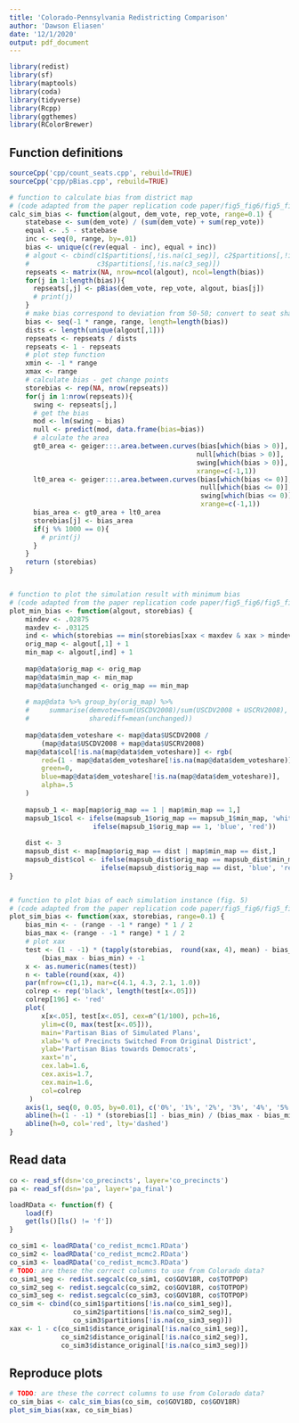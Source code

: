 ```yaml
---
title: 'Colorado-Pennsylvania Redistricting Comparison'
author: 'Dawson Eliasen'
date: '12/1/2020'
output: pdf_document
---
```


```r
library(redist)
library(sf)
library(maptools)
library(coda)
library(tidyverse)
library(Rcpp)
library(ggthemes)
library(RColorBrewer)
```

## Function definitions

```r
sourceCpp('cpp/count_seats.cpp', rebuild=TRUE)
sourceCpp('cpp/pBias.cpp', rebuild=TRUE)
```

```r
# function to calculate bias from district map
# (code adapted from the paper replication code paper/fig5_fig6/fig5_fig6.R)
calc_sim_bias <- function(algout, dem_vote, rep_vote, range=0.1) {
    statebase <- sum(dem_vote) / (sum(dem_vote) + sum(rep_vote))
    equal <- .5 - statebase
    inc <- seq(0, range, by=.01)
    bias <- unique(c(rev(equal - inc), equal + inc))
    # algout <- cbind(c1$partitions[,!is.na(c1_seg)], c2$partitions[,!is.na(c2_seg)], 
    #                 c3$partitions[,!is.na(c3_seg)])
    repseats <- matrix(NA, nrow=ncol(algout), ncol=length(bias))
    for(j in 1:length(bias)){
      repseats[,j] <- pBias(dem_vote, rep_vote, algout, bias[j])
      # print(j)
    }
    # make bias correspond to deviation from 50-50; convert to seat share
    bias <- seq(-1 * range, range, length=length(bias))
    dists <- length(unique(algout[,1]))
    repseats <- repseats / dists
    repseats <- 1 - repseats
    # plot step function
    xmin <- -1 * range
    xmax <- range
    # calculate bias - get change points
    storebias <- rep(NA, nrow(repseats))
    for(j in 1:nrow(repseats)){
      swing <- repseats[j,]
      # get the bias
      mod <- lm(swing ~ bias)
      null <- predict(mod, data.frame(bias=bias))
      # alculate the area
      gt0_area <- geiger:::.area.between.curves(bias[which(bias > 0)],
                                               null[which(bias > 0)],
                                               swing[which(bias > 0)],
                                               xrange=c(-1,1))
      lt0_area <- geiger:::.area.between.curves(bias[which(bias <= 0)],
                                                null[which(bias <= 0)],
                                                swing[which(bias <= 0)],
                                                xrange=c(-1,1))
      bias_area <- gt0_area + lt0_area
      storebias[j] <- bias_area
      if(j %% 1000 == 0){
        # print(j)
      }
    }
    return (storebias)
}


# function to plot the simulation result with minimum bias
# (code adapted from the paper replication code paper/fig5_fig6/fig5_fig6.R)
plot_min_bias <- function(algout, storebias) {
    mindev <- .02875
    maxdev <- .03125
    ind <- which(storebias == min(storebias[xax < maxdev & xax > mindev]))[1]
    orig_map <- algout[,1] + 1
    min_map <- algout[,ind] + 1
    
    map@data$orig_map <- orig_map
    map@data$min_map <- min_map
    map@data$unchanged <- orig_map == min_map
    
    # map@data %>% group_by(orig_map) %>%
    #     summarise(demvote=sum(USCDV2008)/sum(USCDV2008 + USCRV2008),
    #               sharediff=mean(unchanged))
    
    map@data$dem_voteshare <- map@data$USCDV2008 /
        (map@data$USCDV2008 + map@data$USCRV2008)
    map@data$col[!is.na(map@data$dem_voteshare)] <- rgb(
        red=(1 - map@data$dem_voteshare[!is.na(map@data$dem_voteshare)]),
        green=0,
        blue=map@data$dem_voteshare[!is.na(map@data$dem_voteshare)],
        alpha=.5
    )
    
    mapsub_1 <- map[map$orig_map == 1 | map$min_map == 1,]
    mapsub_1$col <- ifelse(mapsub_1$orig_map == mapsub_1$min_map, 'white',
                     ifelse(mapsub_1$orig_map == 1, 'blue', 'red'))
    
    dist <- 3
    mapsub_dist <- map[map$orig_map == dist | map$min_map == dist,]
    mapsub_dist$col <- ifelse(mapsub_dist$orig_map == mapsub_dist$min_map, 'white',
                       ifelse(mapsub_dist$orig_map == dist, 'blue', 'red'))
}


# function to plot bias of each simulation instance (fig. 5)
# (code adapted from the paper replication code paper/fig5_fig6/fig5_fig6.R)
plot_sim_bias <- function(xax, storebias, range=0.1) {
    bias_min <- - (range - -1 * range) * 1 / 2
    bias_max <- (range - -1 * range) * 1 / 2
    # plot xax
    test <- (1 - -1) * (tapply(storebias,  round(xax, 4), mean) - bias_min) / 
        (bias_max - bias_min) + -1
    x <- as.numeric(names(test)) 
    n <- table(round(xax, 4))
    par(mfrow=c(1,1), mar=c(4.1, 4.3, 2.1, 1.0))
    colrep <- rep('black', length(test[x<.05]))
    colrep[196] <- 'red'
    plot(
        x[x<.05], test[x<.05], cex=n^(1/100), pch=16,
        ylim=c(0, max(test[x<.05])),
        main='Partisan Bias of Simulated Plans',
        xlab='% of Precincts Switched From Original District',
        ylab='Partisan Bias towards Democrats',
        xaxt='n',
        cex.lab=1.6,
        cex.axis=1.7,
        cex.main=1.6,
        col=colrep
     )
    axis(1, seq(0, 0.05, by=0.01), c('0%', '1%', '2%', '3%', '4%', '5%'), cex.axis=1.7)
    abline(h=(1 - -1) * (storebias[1] - bias_min) / (bias_max - bias_min) + -1)
    abline(h=0, col='red', lty='dashed')
}
```

## Read data

```r
co <- read_sf(dsn='co_precincts', layer='co_precincts')
pa <- read_sf(dsn='pa', layer='pa_final')

loadRData <- function(f) {
    load(f)
    get(ls()[ls() != 'f'])
}

co_sim1 <- loadRData('co_redist_mcmc1.RData')
co_sim2 <- loadRData('co_redist_mcmc2.RData')
co_sim3 <- loadRData('co_redist_mcmc3.RData')
# TODO: are these the correct columns to use from Colorado data?
co_sim1_seg <- redist.segcalc(co_sim1, co$GOV18R, co$TOTPOP)
co_sim2_seg <- redist.segcalc(co_sim2, co$GOV18R, co$TOTPOP)
co_sim3_seg <- redist.segcalc(co_sim3, co$GOV18R, co$TOTPOP)
co_sim <- cbind(co_sim1$partitions[!is.na(co_sim1_seg)],
                co_sim2$partitions[!is.na(co_sim2_seg)], 
                co_sim3$partitions[!is.na(co_sim3_seg)])
xax <- 1 - c(co_sim1$distance_original[!is.na(co_sim1_seg)],
             co_sim2$distance_original[!is.na(co_sim2_seg)],
             co_sim3$distance_original[!is.na(co_sim3_seg)])
```

## Reproduce plots

```r
# TODO: are these the correct columns to use from Colorado data?
co_sim_bias <- calc_sim_bias(co_sim, co$GOV18D, co$GOV18R)
plot_sim_bias(xax, co_sim_bias)
```

